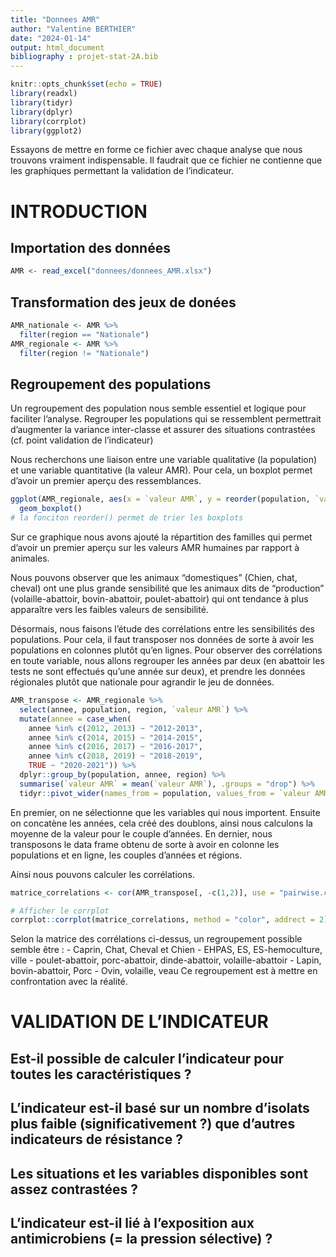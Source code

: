 ```yaml
---
title: "Donnees AMR"
author: "Valentine BERTHIER"
date: "2024-01-14"
output: html_document
bibliography : projet-stat-2A.bib
---
```


```r
knitr::opts_chunk$set(echo = TRUE)
library(readxl)
library(tidyr)
library(dplyr)
library(corrplot)
library(ggplot2)
```

Essayons de mettre en forme ce fichier avec chaque analyse que nous trouvons vraiment indispensable. Il faudrait que ce fichier ne contienne que les graphiques permettant la validation de l'indicateur.

# INTRODUCTION

## Importation des données

```r
AMR <- read_excel("donnees/donnees_AMR.xlsx")
```

## Transformation des jeux de donées

```r
AMR_nationale <- AMR %>%
  filter(region == "Nationale")
AMR_regionale <- AMR %>%
  filter(region != "Nationale")
```

## Regroupement des populations

Un regroupement des population nous semble essentiel et logique pour faciliter l'analyse. Regrouper les populations qui se ressemblent permettrait  d'augmenter la variance inter-classe et assurer des situations contrastées (cf. point validation de l'indicateur)

Nous recherchons une liaison entre une variable qualitative (la population) et une variable quantitative (la valeur AMR). Pour cela, un boxplot permet d'avoir un premier aperçu des ressemblances.

```r
ggplot(AMR_regionale, aes(x = `valeur AMR`, y = reorder(population, `valeur AMR`, mean), fill = famille))+
  geom_boxplot()
# la fonciton reorder() permet de trier les boxplots
```
Sur ce graphique nous avons ajouté la répartition des familles qui permet d'avoir un premier aperçu sur les valeurs AMR humaines par rapport à animales.

Nous pouvons observer que les animaux "domestiques" (Chien, chat, cheval) ont une plus grande sensibilité que les animaux dits de "production" (volaille-abattoir, bovin-abattoir, poulet-abattoir) qui ont tendance à plus apparaître vers les faibles valeurs de sensibilité.

Désormais, nous faisons l'étude des corrélations entre les sensibilités des populations. Pour cela, il faut transposer nos données de sorte à avoir les populations en colonnes plutôt qu'en lignes. Pour observer des corrélations en toute variable, nous allons regrouper les années par deux (en abattoir les tests ne sont effectués qu'une année sur deux), et prendre les données régionales plutôt que nationale pour agrandir le jeu de données.

```r
AMR_transpose <- AMR_regionale %>%
  select(annee, population, region, `valeur AMR`) %>%
  mutate(annee = case_when(
    annee %in% c(2012, 2013) ~ "2012-2013",
    annee %in% c(2014, 2015) ~ "2014-2015",
    annee %in% c(2016, 2017) ~ "2016-2017",
    annee %in% c(2018, 2019) ~ "2018-2019",
    TRUE ~ "2020-2021")) %>%
  dplyr::group_by(population, annee, region) %>%
  summarise(`valeur AMR` = mean(`valeur AMR`), .groups = "drop") %>%
  tidyr::pivot_wider(names_from = population, values_from = `valeur AMR`)
```
En premier, on ne sélectionne que les variables qui nous importent. Ensuite on concatène les années, cela créé des doublons, ainsi nous calculons la moyenne de la valeur pour le couple d'années. En dernier, nous transposons le data frame obtenu de sorte à avoir en colonne les populations et en ligne, les couples d'années et régions.

Ainsi nous pouvons calculer les corrélations.

```r
matrice_correlations <- cor(AMR_transpose[, -c(1,2)], use = "pairwise.complete.obs")

# Afficher le corrplot
corrplot::corrplot(matrice_correlations, method = "color", addrect = 2)
```
Selon la matrice des corrélations ci-dessus, un regroupement possible semble être : 
- Caprin, Chat, Cheval et Chien
- EHPAS, ES, ES-hemoculture, ville
- poulet-abattoir, porc-abattoir, dinde-abattoir, volaille-abattoir
- Lapin, bovin-abattoir, Porc
- Ovin, volaille, veau
Ce regroupement est à mettre en confrontation avec la réalité.

# VALIDATION DE L'INDICATEUR

## Est-il possible de calculer l'indicateur pour toutes les caractéristiques ?

## L'indicateur est-il basé sur un nombre d'isolats plus faible (significativement ?) que d'autres indicateurs de résistance ?

## Les situations et les variables disponibles sont assez contrastées ?

## L'indicateur est-il lié à l'exposition aux antimicrobiens (= la pression sélective) ?